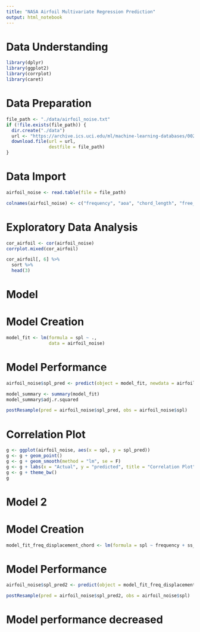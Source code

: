 ```yaml
---
title: "NASA Airfoil Multivariate Regression Prediction"
output: html_notebook
---
```



# Data Understanding
```r
library(dplyr)
library(ggplot2)
library(corrplot)
library(caret)
```

# Data Preparation
```r
file_path <- "./data/airfoil_noise.txt"
if (!file.exists(file_path)) {
  dir.create("./data")
  url <- "https://archive.ics.uci.edu/ml/machine-learning-databases/00291/airfoil_self_noise.dat"
  download.file(url = url,
                destfile = file_path)
}


```
# Data Import
```r
airfoil_noise <- read.table(file = file_path)
```

```r
colnames(airfoil_noise) <- c("frequency", "aoa", "chord_length", "free_stream_vel", "ss_displacement_thickness", "spl")
```

# Exploratory Data Analysis
```r
cor_airfoil <- cor(airfoil_noise)
corrplot.mixed(cor_airfoil)
```

```r
cor_airfoil[, 6] %>%
  sort %>%
  head(3)
```
# Model

# Model Creation
```r
model_fit <- lm(formula = spl ~ .,
                data = airfoil_noise)
```
# Model Performance
```r
airfoil_noise$spl_pred <- predict(object = model_fit, newdata = airfoil_noise)

model_summary <- summary(model_fit)
model_summary$adj.r.squared

postResample(pred = airfoil_noise$spl_pred, obs = airfoil_noise$spl)
```
# Correlation Plot
```r
g <- ggplot(airfoil_noise, aes(x = spl, y = spl_pred))
g <- g + geom_point()
g <- g + geom_smooth(method = "lm", se = F)
g <- g + labs(x = "Actual", y = "predicted", title = "Correlation Plot")
g <- g + theme_bw()
g
```
# Model 2
# Model Creation
```r
model_fit_freq_displacement_chord <- lm(formula = spl ~ frequency + ss_displacement_thickness + chord_length, data = airfoil_noise)
```
# Model Performance
```r
airfoil_noise$spl_pred2 <- predict(object = model_fit_freq_displacement_chord, newdata = airfoil_noise)

postResample(pred = airfoil_noise$spl_pred2, obs = airfoil_noise$spl)
```
# Model performance decreased
